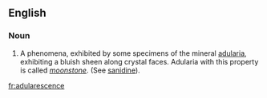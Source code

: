 ==English==

===Noun===
{{en-noun|-}}

# A phenomena, exhibited by some specimens of the mineral [[adularia]], exhibiting a  bluish sheen along crystal faces.  Adularia with this property is called ''[[moonstone]]''. (See [[sanidine]]).

[[fr:adularescence]]
